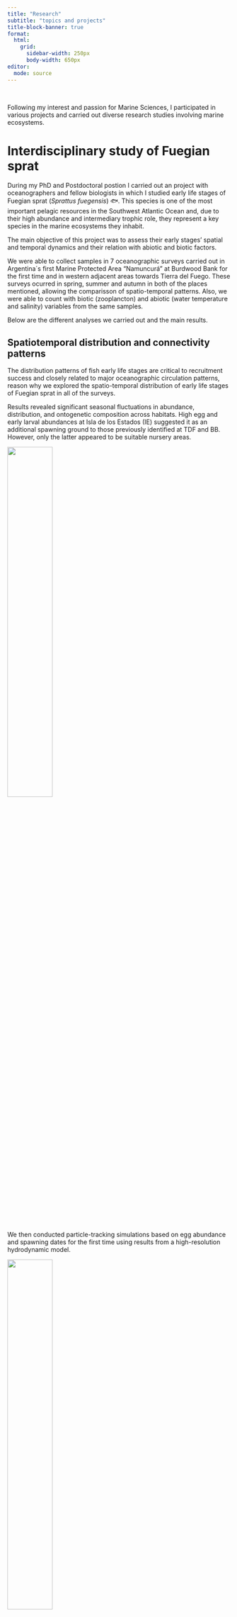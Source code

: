 ```yaml
---
title: "Research"
subtitle: "topics and projects"
title-block-banner: true
format:
  html:
    grid:
      sidebar-width: 250px
      body-width: 650px
editor: 
  mode: source
---
```


<br>

Following my interest and passion for [Marine Sciences]{.bold}, I participated in various projects and carried out diverse research studies involving marine ecosystems.


# Interdisciplinary study of Fuegian sprat

During my PhD and Postdoctoral postion I carried out an project with oceanographers and fellow biologists in which I studied early life stages of [Fuegian sprat (_Sprattus fuegensis_)]{.bold} 🐟. This species is one of the most important pelagic resources in the Southwest Atlantic Ocean and, due to their high abundance and intermediary trophic role, they represent a [key species in the marine ecosystems they inhabit]{.bold}. 

The [main objective]{.bold} of this project was to [assess their early stages’ spatial and temporal dynamics and their relation with abiotic and biotic factors]{.bold}.

We were able to collect samples in 7 oceanographic surveys carried out in Argentina´s first Marine Protected Area "Namuncurá" at Burdwood Bank for the first time and in western adjacent areas towards Tierra del Fuego. These surveys ocurred in spring, summer and autumn in both of the places mentioned, allowing the comparisson of spatio-temporal patterns. Also, we were able to count with biotic (zooplancton) and abiotic (water temperature and salinity) variables from the same samples.

Below are the different analyses we carried out and the main results.


##  Spatiotemporal distribution and connectivity patterns

The [distribution patterns]{.bold} of fish early life stages are critical to recruitment success and closely related to major oceanographic circulation patterns, reason why we explored the spatio-temporal distribution of early life stages of Fuegian sprat in all of the surveys.

Results revealed significant seasonal fluctuations in abundance, distribution, and ontogenetic composition across habitats. High egg and early larval abundances at Isla de los Estados (IE) suggested it as an additional spawning ground to those previously identified at TDF and BB. However, only the latter appeared to be suitable nursery areas. 

![](images/fig_dist_abund.png){fig-align="center" width="45%" fig-alt="..."}

We then conducted [particle-tracking simulations]{.bold} based on egg abundance and spawning dates for the first time using results from a high-resolution hydrodynamic model.

![](images/fig_model.png){fig-align="center" width="45%" fig-alt="..."}

Particle transport provided evidence of connectivity between IE and neighbouring areas—enhanced when horizontal diffusivity is incorporated into the model—but not between TDF and BB. 

![](images/fig_model_res.png){fig-align="center" width="45%" fig-alt="..."}

Simulated distributions closely resembled empirical patterns from this and other studies, allowing the integration of empirical and modelled data to schematize the species’ dispersal pathways in the study area. 


![](images/fig_scheme_sf.png){fig-align="center" width="45%" fig-alt="..."}

These results offered new insights into distribution and connectivity patterns among spawning grounds and highlighted the potential use of hydrodynamic models for future assessments of Fuegian sprat and other planktonic species’ dispersal and recruitment in the SWAO.


>[[García Alonso VA]{.bold}, Franco BC, Palma ED, Pájaro M, Capitanio FL]{.small-text}
>[_Integration of empirical and modelled data unravels spatiotemporal distribution and connectivity patterns of Fuegian sprat early life stages_]{.small-text}
[Mar Ecol Prog Ser :MFCav9. https://doi.org/10.3354/meps14329 ]{.small-text}





